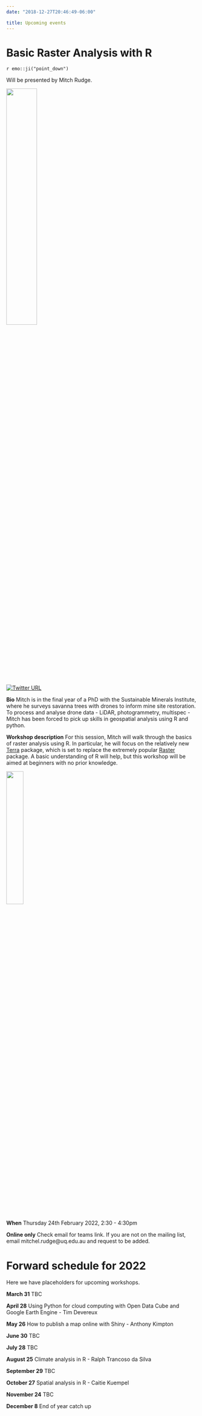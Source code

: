 ```yaml
---
date: "2018-12-27T20:46:49-06:00"

title: Upcoming events
---
```



# Basic Raster Analysis with R

`r emo::ji("point_down")`


Will be presented by Mitch Rudge.

![](/images/mitch.PNG){width=40% height=40%}

[![Twitter URL](https://img.shields.io/twitter/url/https/twitter.com/bukotsunikki.svg?style=social&label=Follow%20%40mitchrudge)](https://twitter.com/mitchrudge)

**Bio** Mitch is in the final year of a PhD with the Sustainable Minerals Institute, where he surveys savanna trees with drones to inform mine site restoration. To process and analyse drone data - LiDAR, photogrammetry, multispec - Mitch has been forced to pick up skills in geospatial analysis using R and python. 

**Workshop description** For this session, Mitch will walk through the basics of raster analysis using R. In particular, he will focus on the relatively new [Terra](https://github.com/rspatial/terra) package, which is set to replace the extremely popular [Raster](https://github.com/rspatial/raster) package. A basic understanding of R will help, but this workshop will be aimed at beginners with no prior knowledge. 



![](/./Upcoming events_files/terra_logo.png){width=30% height=30%}

**When** Thursday 24th February 2022, 2:30 - 4:30pm

**Online only** Check email for teams link. 
If you are not on the mailing list, email mitchel.rudge@uq.edu.au and request to be added. 






# Forward schedule for 2022

Here we have placeholders for upcoming workshops. 

**March 31** 
TBC

**April 28**
Using Python for cloud computing with Open Data Cube and Google Earth Engine - Tim Devereux  

**May 26**
How to publish a map online with Shiny - Anthony Kimpton 

**June 30**
TBC

**July 28**
TBC

**August 25**
Climate analysis in R - Ralph Trancoso da Silva 

**September 29**
TBC

**October 27**
Spatial analysis in R - Caitie Kuempel

**November 24**
TBC

**December 8**
End of year catch up


























